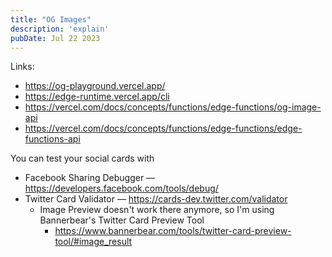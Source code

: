 ```yaml
---
title: "OG Images"
description: 'explain'
pubDate: Jul 22 2023
---
```


Links:

- https://og-playground.vercel.app/
- https://edge-runtime.vercel.app/cli
- https://vercel.com/docs/concepts/functions/edge-functions/og-image-api
- https://vercel.com/docs/concepts/functions/edge-functions/edge-functions-api

You can test your social cards with

- Facebook Sharing Debugger — https://developers.facebook.com/tools/debug/
- Twitter Card Validator — https://cards-dev.twitter.com/validator
  - Image Preview doesn't work there anymore, so I'm using Bannerbear's Twitter
    Card Preview Tool
    - https://www.bannerbear.com/tools/twitter-card-preview-tool/#image_result
